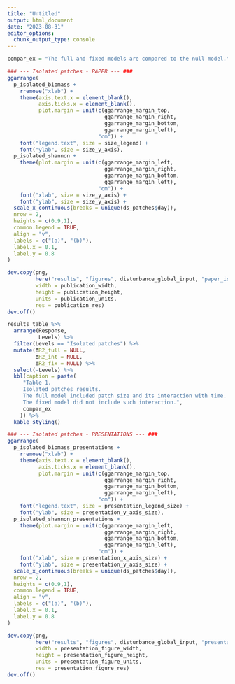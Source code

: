 ```yaml
---
title: "Untitled"
output: html_document
date: "2023-08-31"
editor_options: 
  chunk_output_type: console
---
```


```r
compar_ex = "The full and fixed models are compared to the null model."
```

```r
### --- Isolated patches - PAPER --- ###
ggarrange(
  p_isolated_biomass +
    rremove("xlab") +
    theme(axis.text.x = element_blank(),
          axis.ticks.x = element_blank(),
          plot.margin = unit(c(ggarrange_margin_top,
                               ggarrange_margin_right,
                               ggarrange_margin_bottom,
                               ggarrange_margin_left), 
                             "cm")) +
    font("legend.text", size = size_legend) +
    font("ylab", size = size_y_axis), 
  p_isolated_shannon +
    theme(plot.margin = unit(c(ggarrange_margin_left,
                               ggarrange_margin_right,
                               ggarrange_margin_bottom,
                               ggarrange_margin_left), 
                             "cm")) + 
    font("xlab", size = size_y_axis) + 
    font("ylab", size = size_y_axis) +
  scale_x_continuous(breaks = unique(ds_patches$day)),
  nrow = 2,
  heights = c(0.9,1),
  common.legend = TRUE,
  align = "v",
  labels = c("(a)", "(b)"),
  label.x = 0.1,
  label.y = 0.8
)
```

```r
dev.copy(png, 
         here("results", "figures", disturbance_global_input, "paper_isolated_patches.png"),
         width = publication_width, 
         height = publication_height, 
         units = publication_units, 
         res = publication_res)
dev.off()
```

```r
results_table %>%
  arrange(Response, 
          Levels) %>%
  filter(Levels == "Isolated patches") %>%
  mutate(ΔR2_full = NULL,
         ΔR2_int = NULL,
         ΔR2_fix = NULL) %>%
  select(-Levels) %>%
  kbl(caption = paste(
     "Table 1. 
     Isolated patches results. 
     The full model included patch size and its interaction with time. 
     The fixed model did not include such interaction.", 
     compar_ex
    )) %>%
  kable_styling()
```

```r
### --- Isolated patches - PRESENTATIONS --- ###
ggarrange(
  p_isolated_biomass_presentations +
    rremove("xlab") +
    theme(axis.text.x = element_blank(),
          axis.ticks.x = element_blank(),
          plot.margin = unit(c(ggarrange_margin_top,
                               ggarrange_margin_right,
                               ggarrange_margin_bottom,
                               ggarrange_margin_left), 
                             "cm")) +
    font("legend.text", size = presentation_legend_size) +
    font("ylab", size = presentation_y_axis_size), 
  p_isolated_shannon_presentations +
    theme(plot.margin = unit(c(ggarrange_margin_left,
                               ggarrange_margin_right,
                               ggarrange_margin_bottom,
                               ggarrange_margin_left), 
                             "cm")) + 
    font("xlab", size = presentation_x_axis_size) + 
    font("ylab", size = presentation_y_axis_size) +
  scale_x_continuous(breaks = unique(ds_patches$day)),
  nrow = 2,
  heights = c(0.9,1),
  common.legend = TRUE,
  align = "v",
  labels = c("(a)", "(b)"),
  label.x = 0.1,
  label.y = 0.8
)
```

```r
dev.copy(png, 
         here("results", "figures", disturbance_global_input, "presentation_isolated_patches.png"),
         width = presentation_figure_width, 
         height = presentation_figure_height, 
         units = presentation_figure_units, 
         res = presentation_figure_res)
dev.off()
```